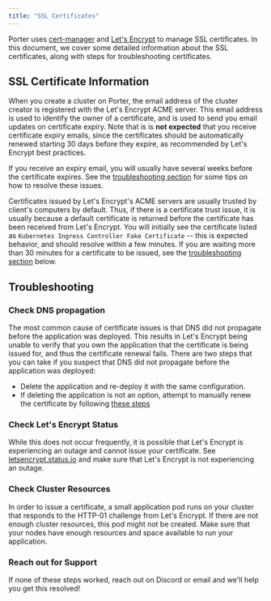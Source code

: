 ```yaml
---
title: "SSL Certificates"
---
```


Porter uses [cert-manager](https://cert-manager.io/) and [Let's Encrypt](https://letsencrypt.org/) to manage SSL certificates. In this document, we cover some detailed information about the SSL certificates, along with steps for troubleshooting certificates.

## SSL Certificate Information[](#ssl-certificate-information "Direct link to heading")

When you create a cluster on Porter, the email address of the cluster creator is registered with the Let's Encrypt ACME server. This email address is used to identify the owner of a certificate, and is used to send you email updates on certificate expiry. Note that is is **not expected** that you receive certificate expiry emails, since the certificates should be automatically renewed starting 30 days before they expire, as recommended by Let's Encrypt best practices.

<Info>If you receive an expiry email, you will usually have several weeks before the certificate expires. See the [troubleshooting section](#troubleshooting) for some tips on how to resolve these issues.</Info>

Certificates issued by Let's Encrypt's ACME servers are usually trusted by client's computers by default. Thus, if there is a certificate trust issue, it is usually because a default certificate is returned before the certificate has been received from Let's Encrypt. You will initially see the certificate listed as `Kubernetes Ingress Controller Fake Certificate` \-- this is expected behavior, and should resolve within a few minutes. If you are waiting more than 30 minutes for a certificate to be issued, see the [troubleshooting section](#troubleshooting) below.

## Troubleshooting[](#troubleshooting "Direct link to heading")

### Check DNS propagation[](#check-dns-propagation "Direct link to heading")

The most common cause of certificate issues is that DNS did not propagate before the application was deployed. This results in Let's Encrypt being unable to verify that you own the application that the certificate is being issued for, and thus the certificate renewal fails. There are two steps that you can take if you suspect that DNS did not propagate before the application was deployed:

* Delete the application and re-deploy it with the same configuration.
* If deleting the application is not an option, attempt to manually renew the certificate by following [these steps](#view-and-renew-certificates)

### Check Let's Encrypt Status[](#check-lets-encrypt-status "Direct link to heading")

While this does not occur frequently, it is possible that Let's Encrypt is experiencing an outage and cannot issue your certificate. See [letsencrypt.status.io](https://letsencrypt.status.io/) and make sure that Let's Encrypt is not experiencing an outage.

### Check Cluster Resources[](#check-cluster-resources "Direct link to heading")

In order to issue a certificate, a small application pod runs on your cluster that responds to the HTTP-01 challenge from Let's Encrypt. If there are not enough cluster resources, this pod might not be created. Make sure that your nodes have enough resources and space available to run your application.

### Reach out for Support[](#reach-out-for-support "Direct link to heading")

If none of these steps worked, reach out on Discord or email and we'll help you get this resolved!
